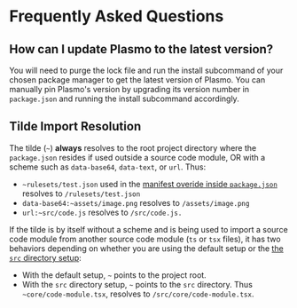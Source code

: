# Frequently Asked Questions

## How can I update Plasmo to the latest version?

You will need to purge the lock file and run the install subcommand of your chosen package manager to get the latest version of Plasmo. You can manually pin Plasmo's version by upgrading its version number in `package.json` and running the install subcommand accordingly.

## Tilde Import Resolution

The tilde (`~`) **always** resolves to the root project directory where the `package.json` resides if used outside a source code module, OR with a scheme such as `data-base64`, `data-text`, or `url`. Thus:

- `~rulesets/test.json` used in the [manifest overide inside `package.json`](/customization#overriding-the-manifest) resolves to `/rulesets/test.json`
- `data-base64:~assets/image.png` resolves to `/assets/image.png`
- `url:~src/code.js` resolves to `/src/code.js.`

If the tilde is by itself without a scheme and is being used to import a source code module from another source code module (`ts` or `tsx` files), it has two behaviors depending on whether you are using the default setup or the [the `src` directory setup](/customization#using-src-directory-for-source-code):

- With the default setup, `~` points to the project root.
- With the `src` directory setup, `~` points to the `src` directory. Thus `~core/code-module.tsx`, resolves to `/src/core/code-module.tsx`.
